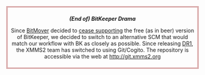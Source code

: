 <div style="border: double 3px #b66; text-align: center; padding:0.5em">
'''''(End of) BitKeeper Drama'''''

Since [http://www.bitkeeper.com BitMover] decided to [http://www.bitkeeper.com/press/2005-04-05.html cease supporting] the free (as in beer) version of BitKeeper, we decided to switch to an alternative SCM that would match our workflow with BK as closely as possible. Since releasing [[Release:DR1 | DR1]], the XMMS2 team has switched to using Git/Cogito. The repository is accessible via the web at http://git.xmms2.org

</div>
<!-- https://xmms2.org/wiki/index.php?title=Template:BK_Drama&action=edit -->